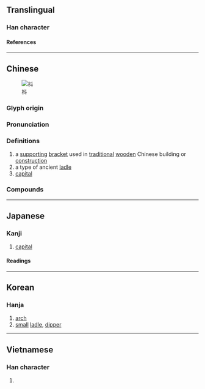 {{character info/new}}
==Translingual==

===Han character===
{{Han char|rn=75|rad=木|as=04|sn=8|four=44900|canj=DYJ|ids=⿰木斗}}

====References====
{{Han ref|kx=0515.130|dkj=14543|dj=0903.120|hdz=21174.060|uh=6793}}

----

==Chinese==
{{zh-forms}}
[[File:Bronze Dou Unearthed in Jiangling 2012-07.JPG|thumb|枓]]
===Glyph origin===
{{Han etym}}

===Pronunciation===
{{zh-pron
|m=dǒu,zhǔ
|c=dau2,zyu2
|mc=y
|oc=y
|ma=
|cat=n
}}

===Definitions===
{{zh-hanzi}}

# a [[support]]ing [[bracket]] used in [[traditional]] [[wood]]en Chinese building or [[construction]]
# a type of ancient [[ladle]]
# [[capital]]

===Compounds===
{{zh-der|枓栱|枓拱}}

----

==Japanese==

===Kanji===
{{ja-kanji|grade=|rs=木04}}

# [[capital]]

====Readings====
{{ja-readings
|on=しゅ, とう, つ
|kun=ひしやく
}}

----

==Korean==

===Hanja===
{{ko-hanja|두}}

# [[arch]]
# [[small]] [[ladle]], [[dipper]]

----

==Vietnamese==

===Han character===
{{vi-readings|rs=木04|reading=rẫu}}

# {{rfdef|vi|sort=木04}}